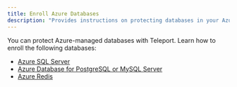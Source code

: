 ```yaml
---
title: Enroll Azure Databases
description: "Provides instructions on protecting databases in your Azure-managed infrastructure with Teleport."
---
```


You can protect Azure-managed databases with Teleport. Learn how to enroll the
following databases:

- [Azure SQL Server](azure-sql-server-ad.mdx)
- [Azure Database for PostgreSQL or MySQL Server](azure-postgres-mysql.mdx)
- [Azure Redis](azure-redis.mdx)
